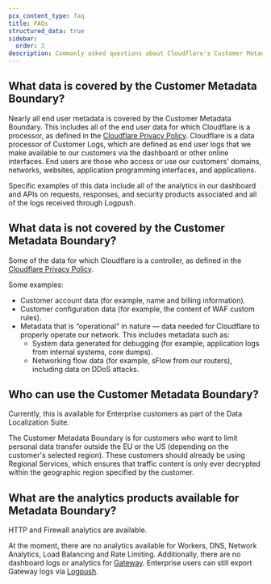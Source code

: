 ```yaml
---
pcx_content_type: faq
title: FAQs
structured_data: true
sidebar:
  order: 3
description: Commonly asked questions about Cloudflare's Customer Metadata Boundary.
---
```

## What data is covered by the Customer Metadata Boundary?

Nearly all end user metadata is covered by the Customer Metadata Boundary. This includes all of the end user data for which Cloudflare is a processor, as defined in the [Cloudflare Privacy Policy](https://www.cloudflare.com/privacypolicy/). Cloudflare is a data processor of Customer Logs, which are defined as end user logs that we make available to our customers via the dashboard or other online interfaces. End users are those who access or use our customers' domains, networks, websites, application programming interfaces, and applications.

Specific examples of this data include all of the analytics in our dashboard and APIs on requests, responses, and security products associated and all of the logs received through Logpush.

## What data is not covered by the Customer Metadata Boundary?

Some of the data for which Cloudflare is a controller, as defined in the [Cloudflare Privacy Policy](https://www.cloudflare.com/privacypolicy/).

Some examples:

- Customer account data (for example, name and billing information).
- Customer configuration data (for example, the content of WAF custom rules).
- Metadata that is “operational” in nature — data needed for Cloudflare to properly operate our network. This includes metadata such as:
  - System data generated for debugging (for example, application logs from internal systems, core dumps).
  - Networking flow data (for example, sFlow from our routers), including data on DDoS attacks.

## Who can use the Customer Metadata Boundary?

Currently, this is available for Enterprise customers as part of the Data Localization Suite.

The Customer Metadata Boundary is for customers who want to limit personal data transfer outside the EU or the US (depending on the customer's selected region). These customers should already be using Regional Services, which ensures that traffic content is only ever decrypted within the geographic region specified by the customer.

## What are the analytics products available for Metadata Boundary?

HTTP and Firewall analytics are available.

At the moment, there are no analytics available for Workers, DNS, Network Analytics, Load Balancing and Rate Limiting. Additionally, there are no dashboard logs or analytics for [Gateway](/cloudflare-one/insights/logs/gateway-logs/#limitations). Enterprise users can still export Gateway logs via [Logpush](/cloudflare-one/insights/logs/logpush/).
